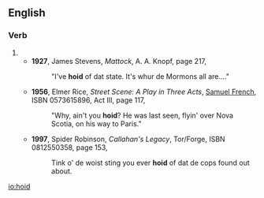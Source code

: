 ==English==

===Verb===
{{head|en|past participle|cat2=simple past forms}}

# {{eye dialect of|heard|from=NYC|lang=en}}
#* '''1927''', James Stevens, ''Mattock'', A. A. Knopf, page 217,
#*:"I've '''hoid''' of dat state. It's whur de Mormons all are...."
#* '''1956''', Elmer Rice, ''Street Scene: A Play in Three Acts'', [[w:Samuel French Inc.|Samuel French]], ISBN 0573615896, Act III, page 117,
#*:"Why, ain't you '''hoid'''? He was last seen, flyin' over Nova Scotia, on his way to Paris."
#* '''1997''', Spider Robinson, ''Callahan's Legacy'', Tor/Forge, ISBN 0812550358, page 153,
#*: Tink o' de woist sting you ever '''hoid''' of dat de cops found out about.

[[io:hoid]]